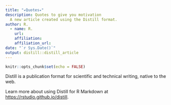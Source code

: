 ```yaml
---
title: "⭒Quotes⭒"
description: Quotes to give you motivation
  A new article created using the Distill format.
author: R.
  - name: R.
    url: 
    affiliation: 
    affiliation_url: 
date: "`r Sys.Date()`"
output: distill::distill_article
---
```


```r
knitr::opts_chunk$set(echo = FALSE)
```

Distill is a publication format for scientific and technical writing, native to the web. 

Learn more about using Distill for R Markdown at <https://rstudio.github.io/distill>.





